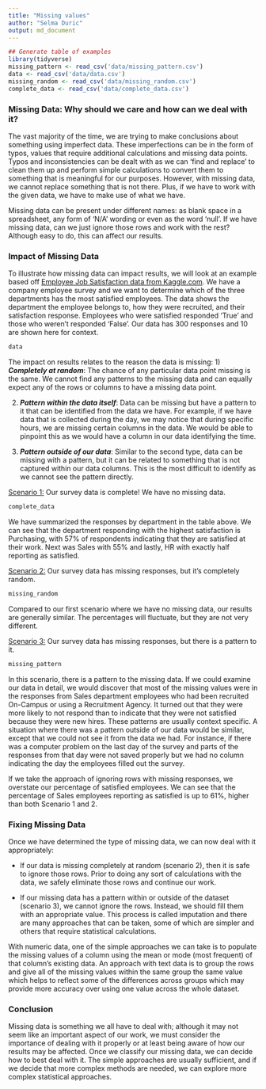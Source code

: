 ```yaml
---
title: "Missing values"
author: "Selma Duric"
output: md_document
---
```


```r
## Generate table of examples
library(tidyverse)
missing_pattern <- read_csv('data/missing_pattern.csv')
data <- read_csv('data/data.csv')
missing_random <- read_csv('data/missing_random.csv')
complete_data <- read_csv('data/complete_data.csv')
```

### Missing Data: Why should we care and how can we deal with it?

The vast majority of the time, we are trying to make conclusions about something using imperfect data. These imperfections can be in the form of typos, values that require additional calculations and missing data points. Typos and inconsistencies can be dealt with as we can ‘find and replace’ to clean them up and perform simple calculations to convert them to something that is meaningful for our purposes. However, with missing data, we cannot replace something that is not there. Plus, if we have to work with the given data, we have to make use of what we have.

Missing data can be present under different names: as  blank space in a spreadsheet, any form of ‘N/A’ wording or even as the word ‘null’. 
If we have missing data, can we just ignore those rows and work with the rest? Although easy to do, this can affect our results.

### Impact of Missing Data

To illustrate how missing data can impact results, we will look at an example based off [Employee Job Satisfaction data from Kaggle.com](https://www.kaggle.com/mohamedharris/employee-satisfaction-index-dataset). We have a company employee survey and we want to determine which of the three departments has the most satisfied employees. The data shows the department the employee belongs to, how they were recruited, and their satisfaction response. Employees who were satisfied responded 'True' and those who weren't responded 'False'. Our data has 300 responses and 10 are shown here for context.

```r
data
```

The impact on results relates to the reason the data is missing:
1)	***Completely at random***: The chance of any particular data point missing is the same.  We cannot find any patterns to the missing data and can equally expect any of the rows or columns to have a missing data point. 

2)	***Pattern within the data itself***: Data can be missing but have a pattern to it that can be identified from the data we have. For example, if we have data that is collected during the day, we may notice that during specific hours, we are missing certain columns in the data. We would be able to pinpoint this as we would have a column in our data identifying the time.

3)	***Pattern outside of our data***: Similar to the second type, data can be missing with a pattern, but it can be related to something that is not captured within our data columns. This is the most difficult to identify as we cannot see the pattern directly.   


<u>Scenario 1:</u> Our survey data is complete! We have no missing data. 

```r
complete_data
```

We have summarized the responses by department in the table above. We can see that the department responding with the highest satisfaction is Purchasing, with 57% of respondents indicating that they are satisfied at their work. Next was Sales with 55% and lastly, HR with exactly half reporting as satisfied.

<u>Scenario 2:</u> Our survey data has missing responses, but it's completely random.

```r
missing_random
```

Compared to our first scenario where we have no missing data, our results are generally similar. The percentages will fluctuate, but they are not very different.

<u>Scenario 3:</u> Our survey data has missing responses, but there is a pattern to it. 

```r
missing_pattern
```

In this scenario, there is a pattern to the missing data. If we could examine our data in detail, we would discover that most of the missing values were in the responses from Sales department employees who had been recruited On-Campus or using a Recruitment Agency. It turned out that they were more likely to not respond than to indicate that they were not satisfied because they were new hires. These patterns are usually context specific. A situation where there was a pattern outside of our data would be similar, except that we could not see it from the data we had. For instance, if there was a computer problem on the last day of the survey and parts of the responses from that day were not saved properly but we had no column indicating the day the employees filled out the survey.

If we take the approach of ignoring rows with missing responses, we overstate our percentage of satisfied employees. We can see that the percentage of Sales employees reporting as satisfied is up to 61%, higher than both Scenario 1 and 2.

### Fixing Missing Data

Once we have determined the type of missing data, we can now deal with it appropriately:

-   If our data is missing completely at random (scenario 2), then it is safe to ignore those rows. Prior to doing any sort of calculations with the data, we safely eliminate those rows and continue our work.

-   If our missing data has a pattern within or outside of the dataset (scenario 3), we cannot ignore the rows. Instead, we should fill them with an appropriate value. This process is called imputation and there are many approaches that can be taken, some of which are simpler and others that require statistical calculations.

With numeric data, one of the simple approaches we can take is to populate the missing values of a column using the mean or mode (most frequent) of that column's existing data. An approach with text data is to group the rows and give all of the missing values within the same group the same value which helps to reflect some of the differences across groups which may provide more accuracy over using one value across the whole dataset.

### Conclusion

Missing data is something we all have to deal with; although it may not seem like an important aspect of our work, we must consider the importance of dealing with it properly or at least being aware of how our results may be affected. Once we classify our missing data, we can decide how to best deal with it. The simple approaches are usually sufficient, and if we decide that more complex methods are needed, we can explore more complex statistical approaches.
